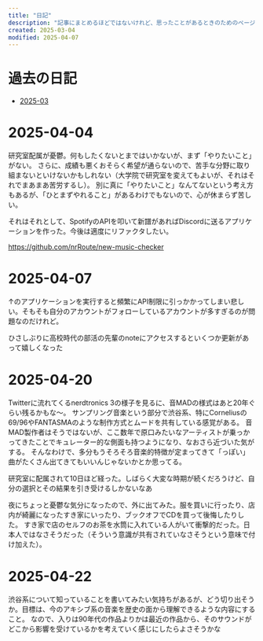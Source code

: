 ```yaml
---
title: "日記"
description: "記事にまとめるほどではないけれど、思ったことがあるときのためのページです。"
created: 2025-03-04
modified: 2025-04-07
---
```



# 過去の日記

- [2025-03](/diary/2025-03)

# 2025-04-04

研究室配属が憂鬱。何もしたくないとまではいかないが、まず「やりたいこと」がない。
さらに、成績も悪くおそらく希望が通らないので、苦手な分野に取り組まないといけないかもしれない（大学院で研究室を変えてもよいが、それはそれでまあまあ苦労するし）。
別に真に「やりたいこと」なんてないという考え方もあるが、「ひとまずやれること」があるわけでもないので、心が休まらず苦しい。

それはそれとして、SpotifyのAPIを叩いて新譜があればDiscordに送るアプリケーションを作った。今後は適度にリファクタしたい。

https://github.com/nrRoute/new-music-checker

# 2025-04-07

↑のアプリケーションを実行すると頻繁にAPI制限に引っかかってしまい悲しい。そもそも自分のアカウントがフォローしているアカウントが多すぎるのが問題なのだけれど。

ひさしぶりに高校時代の部活の先輩のnoteにアクセスするといくつか更新があって嬉しくなった

# 2025-04-20

Twitterに流れてくるnerdtronics 3の様子を見るに、音MADの様式はあと20年ぐらい残るかもな〜。
サンプリング音楽という部分で渋谷系、特にCorneliusの69/96やFANTASMAのような制作方式とムードを共有している感覚がある。
音MAD製作者はそうではないが、ここ数年で原口みたいなアーティストが乗っかってきたことでキュレーター的な側面も持つようになり、なおさら近づいた気がする。
そんなわけで、多分もうそろそろ音楽的特徴が定まってきて「っぽい」曲がたくさん出てきてもいいんじゃないかとか思ってる。

研究室に配属されて10日ほど経った。しばらく大変な時期が続くだろうけど、自分の選択とその結果を引き受けるしかないなあ

夜にちょっと憂鬱な気分になったので、外に出てみた。服を買いに行ったり、店内が綺麗になったすき家にいったり、ブックオフでCDを買って後悔したりした。
すき家で店のセルフのお茶を水筒に入れている人がいて衝撃的だった。日本人ではなさそうだった（そういう意識が共有されていなさそうという意味で付け加えた）。

# 2025-04-22

渋谷系について知っていることを書いてみたい気持ちがあるが、どう切り出そうか。目標は、今のアキシブ系の音楽を歴史の面から理解できるような内容にすること。
なので、入りは90年代の作品よりかは最近の作品から、そのサウンドがどこから影響を受けているかを考えていく感じにしたらよさそうかな